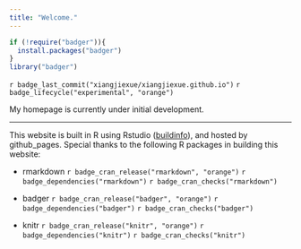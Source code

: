 ```yaml
---
title: "Welcome."
---
```


```r
if (!require("badger")){
  install.packages("badger")
}
library("badger")
```

`r badge_last_commit("xiangjiexue/xiangjiexue.github.io")`
`r badge_lifecycle("experimental", "orange")`

My homepage is currently under initial development.

***
This website is built in R using Rstudio ([buildinfo](./buildinfo.html)), and
hosted by github_pages. Special thanks to the following R 
packages in building this website:

* rmarkdown `r badge_cran_release("rmarkdown", "orange")` 
`r badge_dependencies("rmarkdown")` `r badge_cran_checks("rmarkdown")`

* badger `r badge_cran_release("badger", "orange")` 
`r badge_dependencies("badger")` `r badge_cran_checks("badger")`

* knitr `r badge_cran_release("knitr", "orange")` 
`r badge_dependencies("knitr")` `r badge_cran_checks("knitr")`
